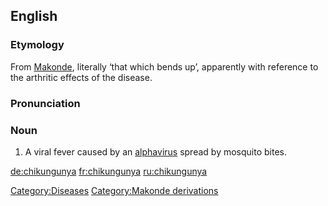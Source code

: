 ==English==
{{wikipedia}}
===Etymology===
From [[Makonde]], literally ‘that which bends up’, apparently with reference to the arthritic effects of the disease.

===Pronunciation===
{{IPA|/tʃɪkʊŋˈgʊnjə/}}

===Noun===
{{en-noun|-}}

# A viral fever caused by an [[alphavirus]] spread by mosquito bites.

[[Category:Diseases]]
[[Category:Makonde derivations]]

[[de:chikungunya]]
[[fr:chikungunya]]
[[ru:chikungunya]]